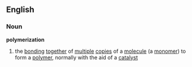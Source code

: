 ==English==
===Noun===
{{wikipedia}}
'''polymerization'''
#{{chemistry}} the [[bonding]] [[together]] of [[multiple]] [[copies]] of a [[molecule]] (a [[monomer]]) to form a [[polymer]], normally with the aid of a [[catalyst]]